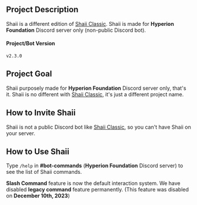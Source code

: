 ## Project Description
Shaii is a different edition of [Shaii Classic](/project/shaii-classic). Shaii is made for **Hyperion Foundation** Discord server only (non-public Discord bot).

#### Project/Bot Version
`v2.3.0`

## Project Goal
Shaii purposely made for **Hyperion Foundation** Discord server only, that's it. Shaii is no different with [Shaii Classic](/project/shaii-classic), it's just a different project name.

## How to Invite Shaii
Shaii is not a public Discord bot like [Shaii Classic](/project/shaii-classic), so you can't have Shaii on your server.

## How to Use Shaii
Type `/help` in **#bot-commands** (**Hyperion Foundation** Discord server) to see the list of Shaii commands.

**Slash Command** feature is now the default interaction system. We have disabled **legacy command** feature permanently. (This feature was disabled on **December 10th, 2023**)
